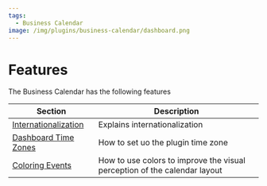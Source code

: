 ```yaml
---
tags:
  - Business Calendar
image: /img/plugins/business-calendar/dashboard.png
---
```



# Features

The Business Calendar has the following features

| Section                                         | Description                                                               |
| ----------------------------------------------- | ------------------------------------------------------------------------- |
| [Internationalization](../internationalization) | Explains internationalization                                             |
| [Dashboard Time Zones](../dashboard-timezones)  | How to set uo the plugin time zone                                        |
| [Coloring Events](../color)                     | How to use colors to improve the visual perception of the calendar layout |
